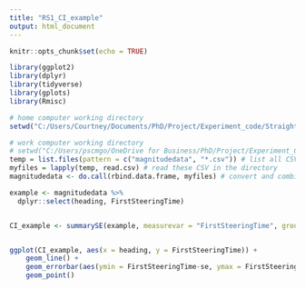 ---
title: "RS1_CI_example"
output: html_document
---

```{r setup, include=FALSE}
knitr::opts_chunk$set(echo = TRUE)
```

```{r library}

library(ggplot2)
library(dplyr)
library(tidyverse)
library(gplots)
library(Rmisc)

```

```{r data loading}

# home computer working directory
setwd("C:/Users/Courtney/Documents/PhD/Project/Experiment_code/Straights")

# work computer working directory
# setwd("C:/Users/pscmgo/OneDrive for Business/PhD/Project/Experiment_Code/Straights")
temp = list.files(pattern = c("magnitudedata", "*.csv")) # list all CSV files in the directory
myfiles = lapply(temp, read.csv) # read these CSV in the directory
magnitudedata <- do.call(rbind.data.frame, myfiles) # convert and combine the CSV files into dataframe

```

```{r computing confidence intervals}

example <- magnitudedata %>%
  dplyr::select(heading, FirstSteeringTime)


CI_example <- summarySE(example, measurevar = "FirstSteeringTime", groupvars = c("heading"))


ggplot(CI_example, aes(x = heading, y = FirstSteeringTime)) + 
    geom_line() +
    geom_errorbar(aes(ymin = FirstSteeringTime-se, ymax = FirstSteeringTime + se), width=.1) +
    geom_point()

```